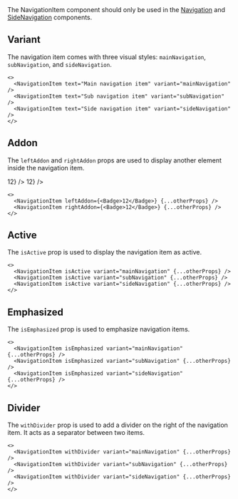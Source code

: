 
<Callout title="Usage" className="mt-m">
  The NavigationItem component should only be used in the <a href="/docs/components/navigation">Navigation</a> and <a className="ml-0" href="/docs/components/side-navigation">SideNavigation</a> components.
</Callout>

## Variant

The navigation item comes with three visual styles: `mainNavigation`, `subNavigation`, and `sideNavigation`.

<Preview className="items-center">
  <div className="bg-complementary h-[68px] flex items-center justify-center px-s">
    <NavigationItem text="Main navigation item" variant="mainNavigation" />
  </div>
  <NavigationItem text="Sub navigation item" variant="subNavigation" />
  <NavigationItem text="Side navigation item" variant="sideNavigation" />
</Preview>

```tsx
<>
  <NavigationItem text="Main navigation item" variant="mainNavigation" />
  <NavigationItem text="Sub navigation item" variant="subNavigation" />
  <NavigationItem text="Side navigation item" variant="sideNavigation" />
</>
```

## Addon

The `leftAddon` and `rightAddon` props are used to display another element inside the navigation item.

<Preview>
  <NavigationItem
    text="Navigation item"
    variant="sideNavigation"
    leftAddon={<Badge>12</Badge>}
  />
  <NavigationItem
    text="Navigation item"
    variant="sideNavigation"
    rightAddon={<Badge>12</Badge>}
  />
</Preview>

```tsx
<>
  <NavigationItem leftAddon={<Badge>12</Badge>} {...otherProps} />
  <NavigationItem rightAddon={<Badge>12</Badge>} {...otherProps} />
</>
```

## Active

The `isActive` prop is used to display the navigation item as active.

<Preview className="items-center">
  <div className="bg-complementary h-[68px] flex items-center justify-center px-s">
    <NavigationItem
      isActive
      text="Main navigation item"
      variant="mainNavigation"
    />
  </div>
  <NavigationItem isActive text="Sub navigation item" variant="subNavigation" />
  <NavigationItem
    isActive
    text="Side navigation item"
    variant="sideNavigation"
  />
</Preview>

```tsx
<>
  <NavigationItem isActive variant="mainNavigation" {...otherProps} />
  <NavigationItem isActive variant="subNavigation" {...otherProps} />
  <NavigationItem isActive variant="sideNavigation" {...otherProps} />
</>
```

## Emphasized

The `isEmphasized` prop is used to emphasize navigation items.

<Preview className="items-center">
  <NavigationItem
    isEmphasized
    text="Sub navigation item"
    variant="subNavigation"
  />
  <NavigationItem
    isEmphasized
    text="Side navigation item"
    variant="sideNavigation"
  />
</Preview>

```tsx
<>
  <NavigationItem isEmphasized variant="mainNavigation" {...otherProps} />
  <NavigationItem isEmphasized variant="subNavigation" {...otherProps} />
  <NavigationItem isEmphasized variant="sideNavigation" {...otherProps} />
</>
```

## Divider

The `withDivider` prop is used to add a divider on the right of the navigation item. It acts as a separator between two items.

<Preview className="items-center">
  <div className="bg-complementary h-[68px] flex items-center justify-center px-s">
    <NavigationItem
      withDivider
      text="Main navigation item"
      variant="mainNavigation"
    />
  </div>
  <NavigationItem
    withDivider
    text="Sub navigation item"
    variant="subNavigation"
  />
  <NavigationItem
    withDivider
    text="Side navigation item"
    variant="sideNavigation"
  />
</Preview>

```tsx
<>
  <NavigationItem withDivider variant="mainNavigation" {...otherProps} />
  <NavigationItem withDivider variant="subNavigation" {...otherProps} />
  <NavigationItem withDivider variant="sideNavigation" {...otherProps} />
</>
```
